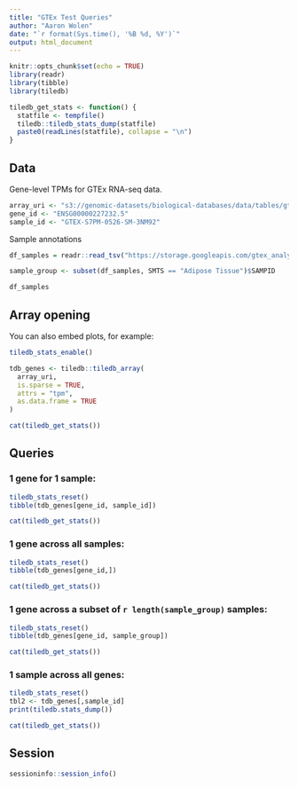 ```yaml
---
title: "GTEx Test Queries"
author: "Aaron Wolen"
date: "`r format(Sys.time(), '%B %d, %Y')`"
output: html_document
---
```


```r
knitr::opts_chunk$set(echo = TRUE)
library(readr)
library(tibble)
library(tiledb)

tiledb_get_stats <- function() {
  statfile <- tempfile()
  tiledb::tiledb_stats_dump(statfile)
  paste0(readLines(statfile), collapse = "\n")
}
```

## Data

Gene-level TPMs for GTEx RNA-seq data.

```r
array_uri <- "s3://genomic-datasets/biological-databases/data/tables/gtex-analysis-rnaseqc-gene-tpm"
gene_id <- "ENSG00000227232.5"
sample_id <- "GTEX-S7PM-0526-SM-3NM92"
```

Sample annotations

```r
df_samples = readr::read_tsv("https://storage.googleapis.com/gtex_analysis_v8/annotations/GTEx_Analysis_v8_Annotations_SampleAttributesDS.txt")

sample_group <- subset(df_samples, SMTS == "Adipose Tissue")$SAMPID

df_samples
```


## Array opening

You can also embed plots, for example:

```r
tiledb_stats_enable()

tdb_genes <- tiledb::tiledb_array(
  array_uri,
  is.sparse = TRUE,
  attrs = "tpm",
  as.data.frame = TRUE
)
```

```r
cat(tiledb_get_stats())
```

## Queries

### 1 gene for 1 sample:

```r
tiledb_stats_reset()
tibble(tdb_genes[gene_id, sample_id])
```

```r
cat(tiledb_get_stats())
```

### 1 gene across all samples:

```r
tiledb_stats_reset()
tibble(tdb_genes[gene_id,])
```

```r
cat(tiledb_get_stats())
```

### 1 gene across a subset of `r length(sample_group)` samples:

```r
tiledb_stats_reset()
tibble(tdb_genes[gene_id, sample_group])
```

```r
cat(tiledb_get_stats())
```

### 1 sample across all genes:

```r
tiledb_stats_reset()
tbl2 <- tdb_genes[,sample_id]
print(tiledb.stats_dump())
```

```r
cat(tiledb_get_stats())
```

## Session

```r
sessioninfo::session_info()
```

